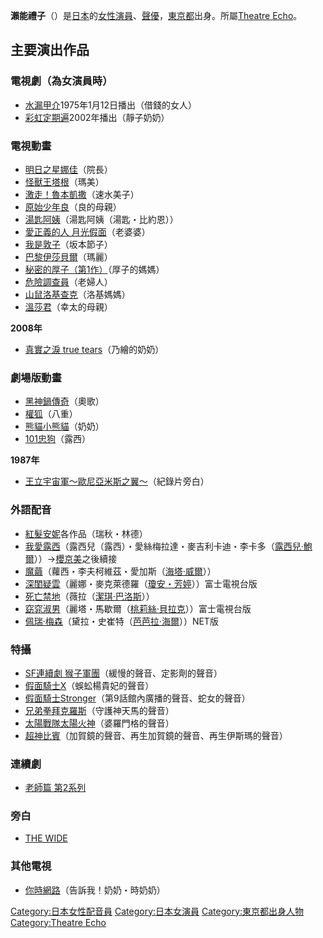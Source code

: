 {{MOSLOW|date=2015-02-06}}
{{noteTA|G1=Anime}}
{{配音員
|名字= 瀨能 禮子
|圖像= 
|尺寸= 
|說明= 
|藝名= 瀬能 礼子
|英文名=
|本名= 瀬能 礼子<br>{{lang|ja|せのう れいこ}}
|綽號= 
|出生地= {{JPN}}[[東京都|東京都]]
|出身地= 
|身高= 
|體重= 
|血型= 
|生年= 1933
|生月= 7
|生日= 1
|歿年= 2017
|歿月= 8
|歿日= 8
|所屬= [[Theatre_Echo|Theatre Echo]]
|活動時期= 
|出道作= 
|代表作= 
|網站= 
|其他= 
|module={{Japanese|embed=yes|japanese=瀬能 礼子|kana=せのう れいこ|romaji=Senō Reiko}}
}}

'''瀨能禮子'''（{{bd|1933年|7月1日|2017年|8月8日|catIdx=Seno}}）是[[日本|日本]]的[[女性|女性]][[演員|演員]]、[[聲優|聲優]]，[[東京都|東京都]]出身。所屬[[Theatre_Echo|Theatre Echo]]。

== 主要演出作品 ==
=== 電視劇（為女演員時） ===
* [[水漏甲介|水漏甲介]]1975年1月12日播出（借錢的女人）
* [[彩虹定期遍|彩虹定期遍]]2002年播出（靜子奶奶）

=== 電視動畫 ===
* [[明日之星娜佳|明日之星娜佳]]（院長）
* [[怪獸王塔根|怪獸王塔根]]（瑪美）
* [[激走！魯本凱撒|激走！魯本凱撒]]（速水美子）
* [[原始少年良|原始少年良]]（良的母親）
* [[湯匙阿姨|湯匙阿姨]]（湯匙阿姨（湯匙・比約恩））
* [[月光假面|愛正義的人 月光假面]]（老婆婆）
* [[我是敦子|我是敦子]]（坂本節子）
* [[巴黎伊莎貝爾|巴黎伊莎貝爾]]（瑪麗）
* [[甜蜜小天使|秘密的厚子（第1作）]]（厚子的媽媽）
* [[危險調查員|危險調查員]]（老婦人）
* [[山鼠洛基查克|山鼠洛基查克]]（洛基媽媽）
* [[溫莎君|溫莎君]]（幸太的母親）
'''2008年'''
* [[真實之淚_true_tears_(動畫)|真實之淚 true tears]]（乃繪的奶奶）

=== 劇場版動畫 ===
* [[黑神鍋傳奇|黑神鍋傳奇]]（奧歌）
* [[權狐|權狐]]（八重）
* [[熊貓小熊貓|熊貓小熊貓]]（奶奶）
* [[101忠狗|101忠狗]]（露西）
'''1987年'''
* [[王立宇宙軍|王立宇宙軍～歐尼亞米斯之翼～]]（紀錄片旁白）<!--3月14日-->

=== 外語配音 ===
* [[紅髮安妮|紅髮安妮]]各作品（瑞秋・林德）
* [[我愛露西|我愛露西]]（露西兒（露西）・愛絲梅拉達・麥吉利卡迪・李卡多（[[露西兒·鮑爾|露西兒·鮑爾]]））→[[櫻京美|櫻京美]]之後續接
* [[魔繭|魔繭]]（蘿西・李夫柯維茲・愛加斯（[[海塔·威爾|海塔·威爾]]））
* [[深閨疑雲|深閨疑雲]]（麗娜・麥克萊德羅（[[瓊安・芳婷|瓊安・芳婷]]））富士電視台版
* [[死亡禁地_(電影)|死亡禁地]]（薇拉（[[潔琪·巴洛斯|潔琪·巴洛斯]]））
* [[窈窕淑男|窈窕淑男]]（麗塔・馬歇爾（[[桃莉絲·貝拉克|桃莉絲·貝拉克]]））富士電視台版
* [[佩瑞·梅森|佩瑞·梅森]]（黛拉・史崔特（[[芭芭拉·海爾|芭芭拉·海爾]]））NET版

=== 特攝 ===
* [[SF連續劇_猴子軍團|SF連續劇 猴子軍團]]（緩慢的聲音、定影劑的聲音）
* [[假面騎士X|假面騎士X]]（蜈蚣楊貴妃的聲音）
* [[假面騎士Stronger|假面騎士Stronger]]（第9話館內廣播的聲音、蛇女的聲音）
* [[兄弟拳拜克羅斯|兄弟拳拜克羅斯]]（守護神天馬的聲音）
* [[太陽戰隊太陽火神|太陽戰隊太陽火神]]（婆羅門格的聲音）
* [[超神比賓|超神比賓]]（加賀鏡的聲音、再生加賀鏡的聲音、再生伊斯瑪的聲音）

=== 連續劇 ===
* [[熱中時代|老師篇 第2系列]]

=== 旁白 ===
* [[THE_WIDE|THE WIDE]]

=== 其他電視 ===
* [[你時網路|你時網路]]（告訴我！奶奶・時奶奶）

{{DEFAULTSORT:Seno Reiko}}
[[Category:日本女性配音員|Category:日本女性配音員]]
[[Category:日本女演員|Category:日本女演員]]
[[Category:東京都出身人物|Category:東京都出身人物]]
[[Category:Theatre_Echo|Category:Theatre Echo]]